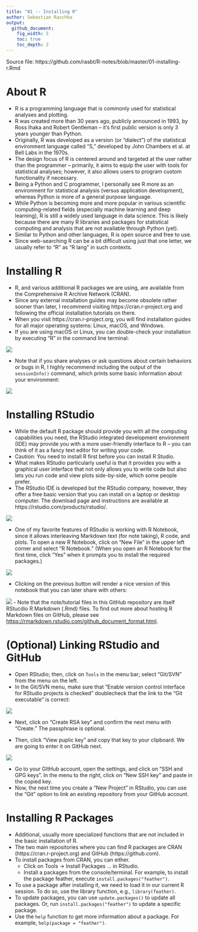 ```yaml
---
title: "01 -- Installing R"
author: Sebastian Raschka
output:
  github_document:
    fig_width: 5
    toc: true
    toc_depth: 2
---
```


Source file: https://github.com/rasbt/R-notes/blob/master/01-installing-r.Rmd

# About R

- R is a programming language that is commonly used for statistical analyses and plotting.
- R was created more than 30 years ago, publicly announced in 1993, by Ross Ihaka and Robert Gentleman -- it's first public version is only 3 years younger than Python.
- Originally, R was developed as a version (or "dialect") of the statistical environment language called "S," developed by John Chambers et al. at Bell Labs in the 1970s.
- The design focus of R is centered around and targeted at the user rather than the programmer -- primarily, it aims to equip the user with tools for statistical analyses; however, it also allows users to program custom functionality if necessary.
- Being a Python and C programmer, I personally see R more as an environment for statistical analysis (versus application development), whereas Python is more of a general purpose language.
- While Python is becoming more and more popular in various scientific computing-related fields (especially machine learning and deep learning), R is still a widely used language in data science. This is likely because there are many R libraries and packages for statistical computing and analysis that are not available through Python (yet).
- Similar to Python and other languages, R is open source and free to use.
- Since web-searching R can be a bit difficult using just that one letter, we usually refer to "R" as "R lang" in such contexts.

# Installing R

- R, and various additional R packages we are using, are available from the Comprehensive R Archive Network (CRAN).
- Since any external installation guides may become obsolete rather sooner than later, I recommend visiting https://cran.r-project.org and following the official installation tutorials on there.
- When you visit https://cran.r-project.org, you will find installation guides for all major operating systems: Linux, macOS, and Windows.
- If you are using macOS or Linux, you can double-check your installation by executing "R" in the command line terminal:
  

![](images/01/launching-R.png)

- Note that if you share analyses or ask questions about certain behaviors or bugs in R, I highly recommend including the output of the `sessionInfo()` command, which prints some basic information about your environment:

![](images/01/sessioninfo.png)



# Installing RStudio

- While the default R package should provide you with all the computing capabilities you need, the RStudio integrated development environment (IDE) may provide you with a more user-friendly interface to R -- you can think of it as a fancy text editor for writing your code.
- Caution: You need to install R first before you can install R Studio.
- What makes RStudio particularly useful is that it provides you with a graphical user interface that not only allows you to write code but also lets you run code and view plots side-by-side, which some people prefer.
- The RStudio IDE is developed but the RStudio company, however, they offer a free basic version that you can install on a laptop or desktop computer. The download page and instructions are available at https://rstudio.com/products/rstudio/.

![](images/01/R-studio.png)

- One of my favorite features of RStudio is working with R Notebook, since it allows interleaving Markdown text (for note taking), R code, and plots. To open a new R Notebook, click on "New File" in the upper left corner and select "R Notebook." (When you open an R Notebook for the first time, click "Yes" when it prompts you to install the required packages.)

![](images/01/R-notebook.png)

- Clicking on the previous button will render a nice version of this notebook that you can later share with others:

![](images/01/R-notebook-rendered.png)
- Note that the note/tutorial files in this GitHub repository are itself RStucdio R Markdown (.Rmd) files. To find out more about hosting R Markdown files on GitHub, please see [https://rmarkdown.rstudio.com/github_document_format.html](https://rmarkdown.rstudio.com/github_document_format.html).


# (Optional) Linking RStudio and GitHub

- Open RStudio; then, click on `Tools` in the menu bar; select "Git/SVN" from the menu on the left.
- In the Git/SVN menu, make sure that "Enable version control interface for RStudio projects is checked" doublecheck that the link to the "Git executable" is correct:

![](images/01/rstudio-git-svn.png)

- Next, click on "Create RSA key" and confirm the next menu with "Create." The passphrase is optional.

- Then, click "View puplic key" and copy that key to your clipboard. We are going to enter it on GitHub next.

![](images/01/public-key.png)

- Go to your GItHub account, open the settings, and click on "SSH and GPG keys". In the menu to the right, click on "New SSH key" and paste in the copied key.
- Now, the next time you create a "New Project" in RStudio, you can use the "Git" option to link an existing repository from your GitHub account.

# Installing R Packages

- Additional, usually more specialized functions that are not included in the basic installation of R.
- The two main repositories where you can find R packages are CRAN (https://cran.r-project.org) and GitHub (https://github.com).
- To install packages from CRAN, you can either.
  - Click on Tools -> Install Packages ... in RStudio.
  - Install a packages from the console/terminal. For example, to install the package feather, execute `install.packages("feather")`.
- To use a package after installing it, we need to load it in our current R session. To do so, use the library function, e.g., `library(feather)`.
- To update packages, you can use `update.packages()` to update all packages. Or, run `install.packages("feather")`  to update a specific package.
- Use the `help` function to get more information about a package. For example, `help(package = "feather")`.